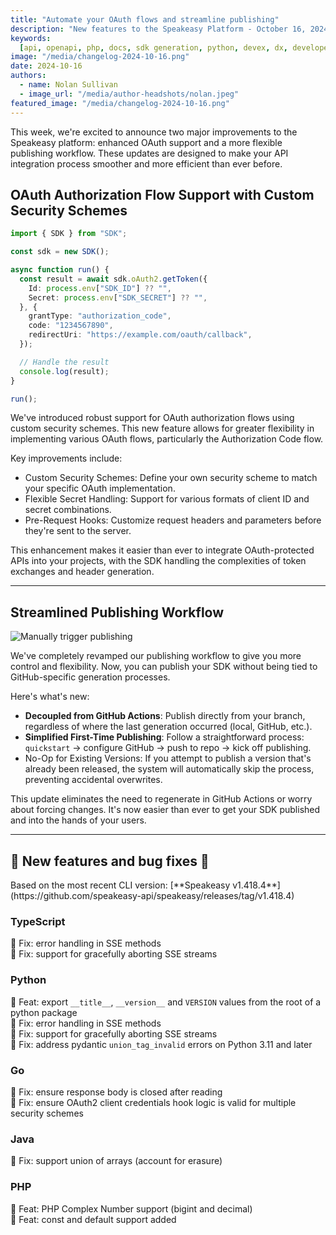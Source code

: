 ```yaml
---
title: "Automate your OAuth flows and streamline publishing"
description: "New features to the Speakeasy Platform - October 16, 2024"
keywords:
  [api, openapi, php, docs, sdk generation, python, devex, dx, developer experience]
image: "/media/changelog-2024-10-16.png"
date: 2024-10-16
authors:
  - name: Nolan Sullivan
  - image_url: "/media/author-headshots/nolan.jpeg"
featured_image: "/media/changelog-2024-10-16.png"
---
```



This week, we're excited to announce two major improvements to the Speakeasy platform: enhanced OAuth support and a more flexible publishing workflow. These updates are designed to make your API integration process smoother and more efficient than ever before.

## OAuth Authorization Flow Support with Custom Security Schemes

```typescript
import { SDK } from "SDK";

const sdk = new SDK();

async function run() {
  const result = await sdk.oAuth2.getToken({
    Id: process.env["SDK_ID"] ?? "",
    Secret: process.env["SDK_SECRET"] ?? "",
  }, {
    grantType: "authorization_code",
    code: "1234567890",
    redirectUri: "https://example.com/oauth/callback",
  });

  // Handle the result
  console.log(result);
}

run();
```

We've introduced robust support for OAuth authorization flows using custom security schemes. This new feature allows for greater flexibility in implementing various OAuth flows, particularly the Authorization Code flow.

Key improvements include:

- Custom Security Schemes: Define your own security scheme to match your specific OAuth implementation.
- Flexible Secret Handling: Support for various formats of client ID and secret combinations.
- Pre-Request Hooks: Customize request headers and parameters before they're sent to the server.

This enhancement makes it easier than ever to integrate OAuth-protected APIs into your projects, with the SDK handling the complexities of token exchanges and header generation.

---

## Streamlined Publishing Workflow

![Manually trigger publishing](./assets/publishing.png)

We've completely revamped our publishing workflow to give you more control and flexibility. Now, you can publish your SDK without being tied to GitHub-specific generation processes.

Here's what's new:

- **Decoupled from GitHub Actions**: Publish directly from your branch, regardless of where the last generation occurred (local, GitHub, etc.).
- **Simplified First-Time Publishing**: Follow a straightforward process: `quickstart` → configure GitHub → push to repo → kick off publishing.
- No-Op for Existing Versions: If you attempt to publish a version that's already been released, the system will automatically skip the process, preventing accidental overwrites.

This update eliminates the need to regenerate in GitHub Actions or worry about forcing changes. It's now easier than ever to get your SDK published and into the hands of your users.

---

## 🐝 New features and bug fixes 🐛

<Callout title="NOTE" variant="info">
  Based on the most recent CLI version: [**Speakeasy
  v1.418.4**](https://github.com/speakeasy-api/speakeasy/releases/tag/v1.418.4)
</Callout>

### TypeScript

🐛 Fix: error handling in SSE methods \
🐛 Fix: support for gracefully aborting SSE streams

### Python

🐝 Feat: export `__title__`, `__version__` and `VERSION` values from the root of a python package \
🐛 Fix: error handling in SSE methods \
🐛 Fix: support for gracefully aborting SSE streams \
🐛 Fix: address pydantic `union_tag_invalid` errors on Python 3.11 and later 

### Go

🐛 Fix: ensure response body is closed after reading \
🐛 Fix: ensure OAuth2 client credentials hook logic is valid for multiple security schemes

### Java

🐛 Fix: support union of arrays (account for erasure)

### PHP

🐝 Feat: PHP Complex Number support (bigint and decimal) \
🐝 Feat: const and default support added
